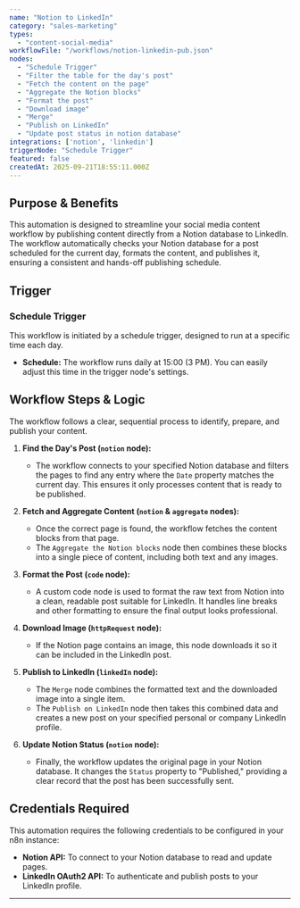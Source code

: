 ```yaml
---
name: "Notion to LinkedIn"
category: "sales-marketing"
types:
  - "content-social-media"
workflowFile: "/workflows/notion-linkedin-pub.json"
nodes:
  - "Schedule Trigger"
  - "Filter the table for the day's post"
  - "Fetch the content on the page"
  - "Aggregate the Notion blocks"
  - "Format the post"
  - "Download image"
  - "Merge"
  - "Publish on LinkedIn"
  - "Update post status in notion database"
integrations: ['notion', 'linkedin']
triggerNode: "Schedule Trigger"
featured: false
createdAt: 2025-09-21T18:55:11.000Z
---
```


## Purpose & Benefits

This automation is designed to streamline your social media content workflow by publishing content directly from a Notion database to LinkedIn. The workflow automatically checks your Notion database for a post scheduled for the current day, formats the content, and publishes it, ensuring a consistent and hands-off publishing schedule.

## Trigger

### Schedule Trigger

This workflow is initiated by a schedule trigger, designed to run at a specific time each day.

* **Schedule:** The workflow runs daily at 15:00 (3 PM). You can easily adjust this time in the trigger node's settings.

## Workflow Steps & Logic

The workflow follows a clear, sequential process to identify, prepare, and publish your content.

1.  **Find the Day's Post (`notion` node):**
    * The workflow connects to your specified Notion database and filters the pages to find any entry where the `Date` property matches the current day. This ensures it only processes content that is ready to be published.

2.  **Fetch and Aggregate Content (`notion` & `aggregate` nodes):**
    * Once the correct page is found, the workflow fetches the content blocks from that page.
    * The `Aggregate the Notion blocks` node then combines these blocks into a single piece of content, including both text and any images.

3.  **Format the Post (`code` node):**
    * A custom code node is used to format the raw text from Notion into a clean, readable post suitable for LinkedIn. It handles line breaks and other formatting to ensure the final output looks professional.

4.  **Download Image (`httpRequest` node):**
    * If the Notion page contains an image, this node downloads it so it can be included in the LinkedIn post.

5.  **Publish to LinkedIn (`linkedIn` node):**
    * The `Merge` node combines the formatted text and the downloaded image into a single item.
    * The `Publish on LinkedIn` node then takes this combined data and creates a new post on your specified personal or company LinkedIn profile.

6.  **Update Notion Status (`notion` node):**
    * Finally, the workflow updates the original page in your Notion database. It changes the `Status` property to "Published," providing a clear record that the post has been successfully sent.

## Credentials Required

This automation requires the following credentials to be configured in your n8n instance:

* **Notion API:** To connect to your Notion database to read and update pages.
* **LinkedIn OAuth2 API:** To authenticate and publish posts to your LinkedIn profile.

***



